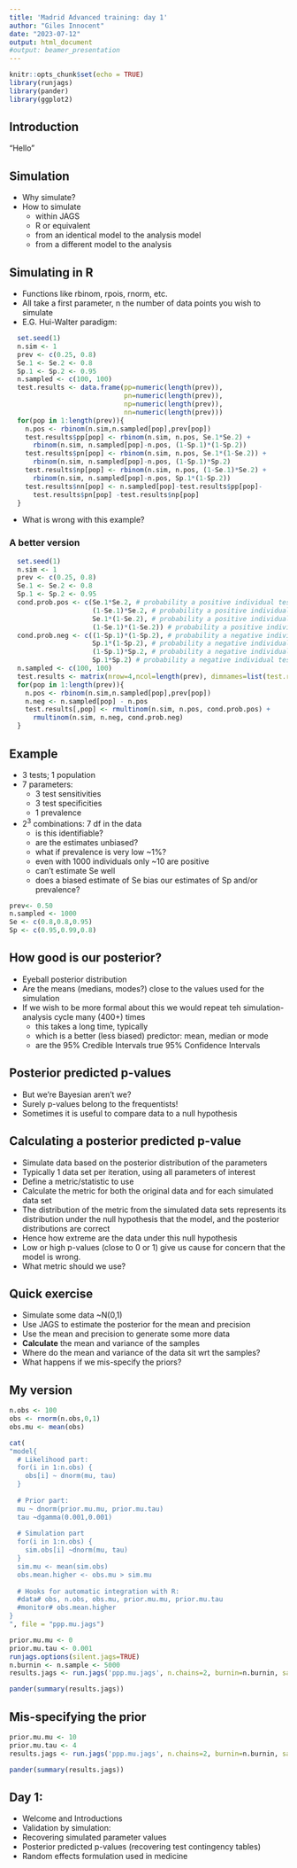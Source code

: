 ```yaml
---
title: 'Madrid Advanced training: day 1'
author: "Giles Innocent"
date: "2023-07-12"
output: html_document
#output: beamer_presentation
---
```


```r
knitr::opts_chunk$set(echo = TRUE)
library(runjags)
library(pander)
library(ggplot2)
```

## Introduction

\Huge"Hello"

## Simulation

- Why simulate?
- How to simulate
    + within JAGS
    + R or equivalent
    + from an identical model to the analysis model
    + from a different model to the analysis

## Simulating in R

- Functions like rbinom, rpois, rnorm, etc.
- All take a first parameter, n the number of data points you wish to simulate
- E.G. Hui-Walter paradigm:
```R
  set.seed(1)
  n.sim <- 1
  prev <- c(0.25, 0.8)
  Se.1 <- Se.2 <- 0.8
  Sp.1 <- Sp.2 <- 0.95
  n.sampled <- c(100, 100)
  test.results <- data.frame(pp=numeric(length(prev)),
                             pn=numeric(length(prev)),
                             np=numeric(length(prev)),
                             nn=numeric(length(prev)))
  for(pop in 1:length(prev)){
    n.pos <- rbinom(n.sim,n.sampled[pop],prev[pop])
    test.results$pp[pop] <- rbinom(n.sim, n.pos, Se.1*Se.2) + 
      rbinom(n.sim, n.sampled[pop]-n.pos, (1-Sp.1)*(1-Sp.2))
    test.results$pn[pop] <- rbinom(n.sim, n.pos, Se.1*(1-Se.2)) + 
      rbinom(n.sim, n.sampled[pop]-n.pos, (1-Sp.1)*Sp.2)
    test.results$np[pop] <- rbinom(n.sim, n.pos, (1-Se.1)*Se.2) + 
      rbinom(n.sim, n.sampled[pop]-n.pos, Sp.1*(1-Sp.2))
    test.results$nn[pop] <- n.sampled[pop]-test.results$pp[pop]-
      test.results$pn[pop] -test.results$np[pop]
  }

```

- What is wrong with this example?

### A better version

```R
  set.seed(1)
  n.sim <- 1
  prev <- c(0.25, 0.8)
  Se.1 <- Se.2 <- 0.8
  Sp.1 <- Sp.2 <- 0.95
  cond.prob.pos <- c(Se.1*Se.2, # probability a positive individual tests ++ 
                     (1-Se.1)*Se.2, # probability a positive individual tests -+ 
                     Se.1*(1-Se.2), # probability a positive individual tests + 
                     (1-Se.1)*(1-Se.2)) # probability a positive individual tests --
  cond.prob.neg <- c((1-Sp.1)*(1-Sp.2), # probability a negative individual tests ++
                     Sp.1*(1-Sp.2), # probability a negative individual tests -+
                     (1-Sp.1)*Sp.2, # probability a negative individual tests +-
                     Sp.1*Sp.2) # probability a negative individual tests --
  n.sampled <- c(100, 100)
  test.results <- matrix(nrow=4,ncol=length(prev), dimnames=list(test.result = c("pp","np","pn","nn"), population = c("a","b")))
  for(pop in 1:length(prev)){
    n.pos <- rbinom(n.sim,n.sampled[pop],prev[pop])
    n.neg <- n.sampled[pop] - n.pos
    test.results[,pop] <- rmultinom(n.sim, n.pos, cond.prob.pos) + 
      rmultinom(n.sim, n.neg, cond.prob.neg)
  }

```

  
## Example

  - 3 tests; 1 population
  - 7 parameters:
      + 3 test sensitivities
      + 3 test specificities
      + 1 prevalence
  - $2^3$ combinations: 7 df in the data
      + is this identifiable?
      + are the estimates unbiased?
      + what if prevalence is very low ~1%?
      + even with 1000 individuals only ~10 are positive
      + can't estimate Se well
      + does a biased estimate of Se bias our estimates of Sp and/or prevalence?


```R
prev<- 0.50
n.sampled <- 1000
Se <- c(0.8,0.8,0.95)
Sp <- c(0.95,0.99,0.8)

```

## How good is our posterior?

- Eyeball posterior distribution
- Are the means (medians, modes?) close to the values used for the simulation
- If we wish to be more formal about this we would repeat teh simulation-analysis cycle many (400+) times
  + this takes a long time, typically
  + which is a better (less biased) predictor: mean, median or mode
  + are the 95% Credible Intervals true 95% Confidence Intervals
  
## Posterior predicted p-values

- But we're Bayesian aren't we?
- Surely p-values belong to the frequentists!
- Sometimes it is useful to compare data to a null hypothesis


## Calculating a posterior predicted p-value

- Simulate data based on the posterior distribution of the parameters
- Typically 1 data set per iteration, using all parameters of interest
- Define a metric/statistic to use
- Calculate the metric for both the original data and for each simulated data set
- The distribution of the metric from the simulated data sets represents its distribution under the null hypothesis that the model, and the posterior distributions are correct
- Hence how extreme are the data under this null hypothesis
- Low or high p-values (close to 0 or 1) give us cause for concern that the model is wrong.
- What metric should we use?

## Quick exercise

- Simulate some data ~N(0,1)
- Use JAGS to estimate the posterior for the mean and precision
- Use the mean and precision to generate some more data
- __Calculate__ the mean and variance of the samples
- Where do the mean and variance of the data sit wrt the samples?
- What happens if we mis-specify the priors?


## My version

```R
n.obs <- 100
obs <- rnorm(n.obs,0,1)
obs.mu <- mean(obs)

cat(
"model{
  # Likelihood part:
  for(i in 1:n.obs) {
    obs[i] ~ dnorm(mu, tau)
  }
    
  # Prior part:
  mu ~ dnorm(prior.mu.mu, prior.mu.tau)
  tau ~dgamma(0.001,0.001)
  
  # Simulation part
  for(i in 1:n.obs) {
    sim.obs[i] ~dnorm(mu, tau)
  }
  sim.mu <- mean(sim.obs)
  obs.mean.higher <- obs.mu > sim.mu
  
  # Hooks for automatic integration with R:
  #data# obs, n.obs, obs.mu, prior.mu.mu, prior.mu.tau
  #monitor# obs.mean.higher
}
", file = "ppp.mu.jags")

prior.mu.mu <- 0
prior.mu.tau <- 0.001
runjags.options(silent.jags=TRUE)
n.burnin <- n.sample <- 5000
results.jags <- run.jags('ppp.mu.jags', n.chains=2, burnin=n.burnin, sample=n.sample)

pander(summary(results.jags))
```

## Mis-specifying the prior

```R
prior.mu.mu <- 10
prior.mu.tau <- 4
results.jags <- run.jags('ppp.mu.jags', n.chains=2, burnin=n.burnin, sample=n.sample)

pander(summary(results.jags))
```


## Day 1:
- Welcome and Introductions
- Validation by simulation:
- Recovering simulated parameter values
- Posterior predicted p-values (recovering test contingency tables)
- Random effects formulation used in medicine